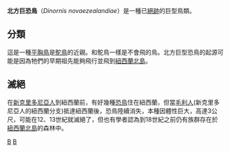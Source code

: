 {{expand|time=2017-02-08T12:37:11+00:00}}
{{Speciesbox
| taxon = Dinornis novaezealandiae
| image = Dinornis maximus, Natural History Museum (PV A 608).jpg
| image_caption = 北方巨恐鳥的骨架，藏於[[倫敦自然歷史博物館|倫敦自然歷史博物館]]
| binomial_authority=[[歐文Owen|歐文Owen]], 1843
}}

'''北方巨恐鳥'''（''Dinornis novaezealandiae''）是一種已[[绝灭|絕跡]]的巨型鳥類。

== 分類 ==
這是一種[[古颚类|平胸鳥]]是[[鸵鸟|鴕鳥]]的近親。和鴕鳥一樣是不會飛的鳥。北方巨型恐鳥的起源可能是因為牠們的早期祖先能夠飛行並飛到[[紐西蘭|紐西蘭]][[北島_(紐西蘭)|北島]]。

== 滅絕 ==
在[[南岛民族|新克里多尼亞人]]到紐西蘭前，有好幾種[[恐鳥|恐鳥]]住在紐西蘭，但當[[毛利人|毛利人]](新克里多尼亞人的紐西蘭分支)抵達紐西蘭後，恐鳥陸續消失，本種因體性巨大，高達3公尺，可能在12、13世紀就滅絕了，但也有學者認為到18世紀之前仍有族群存在於[[紐西蘭|紐西蘭]][[北島_(紐西蘭)|北島]]的森林中。

{{taxonbar}}
[[Category:_巨恐鸟属|B]]
[[Category:_1843年描述的鸟类|B]]